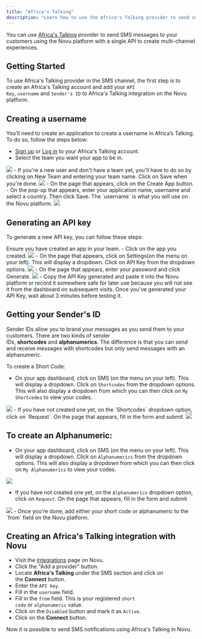 ```yaml
---
title: "Africa's Talking"
description: "Learn how to use the Africa's Talking provider to send sms notifications using Novu"
---
```


You can use [Africa's Talking](https://africastalking.com/) provider to send SMS messages to your customers using the Novu platform with a single API to create multi-channel experiences.


## Getting Started

To use Africa's Talking provider in the SMS channel, the first step is to create an Africa's Talking account and add your `API Key`, `username` and `Sender's ID` to Africa's Talking integration on the Novu platform.

## Creating a username

You’ll need to create an application to create a username in Africa’s Talking. To do so, follow the steps below:

- [Sign up](https://account.africastalking.com/auth/register) or [Log in](https://account.africastalking.com/auth/login) to your Africa's Talking account.
- Select the team you want your app to be in.
<Frame caption="Select the team you want your app to be in."><img src="/images/channels-and-providers/sms/africas-talking/team-africa.png" /> </Frame>
- If you're a new user and don't have a team yet, you'll have to do so by clicking on New Team and entering your team name. Click on Save when you're done.
<Frame caption="If you're a new user and don't have a team yet, you'll have to do so by clicking on New Team and entering your team name. Click on Save when you're done."><img src="/images/channels-and-providers/sms/africas-talking/new-team.png" /> </Frame>
- On the page that appears, click on the Create App button.
- On the pop-up that appears, enter your application name, username and select a country. Then click Save. The `username` is what you will use on the Novu platform.
<Frame caption="Enter your application name, username and select a country"><img src="/images/channels-and-providers/sms/africas-talking/new app-africa-talking.png" /> </Frame>

## Generating an API key

To generate a new API key, you can follow these steps:

<Note>
    Ensure you have created an app in your team.
</Note>
- Click on the app you created.
<Frame caption="Click on the app you created."><img src="/images/channels-and-providers/sms/africas-talking/new-created-app-africa.png" /> </Frame>
- On the page that appears, click on Settings(on the menu on your left). This will display a dropdown. Click on API Key from the dropdown options.
<Frame caption="Click on API Key from the dropdown options"><img src="/images/channels-and-providers/sms/africas-talking/api-key-africa.png" /> </Frame>
- On the page that appears, enter your password and click Generate.
<Frame caption="Enter your password and click Generate."><img src="/images/channels-and-providers/sms/africas-talking/image-57.png" /> </Frame>
- Copy the API Key generated and paste it into the Novu platform or record it somewhere safe for later use because you will not see it from the dashboard on subsequent visits.

<Note>
    Once you've generated your API Key, wait about 3 minutes before testing it.
</Note>

## Getting your Sender's ID

Sender IDs allow you to brand your messages as you send them to your customers. There are two kinds of sender IDs, **shortcodes** and **alphanumerics**. The difference is that you can send and receive messages with shortcodes but only send messages with an alphanumeric.

To create a Short Code:

- On your app dashboard, click on SMS (on the menu on your left). This will display a dropdown. Click on `Shortcodes` from the dropdown options. This will also display a dropdown from which you can then click on `My Shortcodes` to view your codes.
<Frame caption="Click on `My Shortcodes` to view your codes"><img src="/images/channels-and-providers/sms/africas-talking/image-58.png" /> </Frame>
- If you have not created one yet, on the `Shortcodes` dropdown option, click on `Request`.
On the page that appears, fill in the form and submit.
<Frame caption="Fill in the form and submit to create shortcode"><img src="/images/channels-and-providers/sms/africas-talking/image-59.png" /> </Frame>


## To create an Alphanumeric:

- On your app dashboard, click on SMS (on the menu on your left). This will display a dropdown. Click on `Alphanumerics` from the dropdown options. This will also display a dropdown from which you can then click on `My Alphanumerics` to view your codes.
<Frame caption="Click on `My Alphanumerics` to view your codes"><img src="/images/channels-and-providers/sms/africas-talking/image-60.png" /> </Frame>

- If you have not created one yet, on the `Alphanumerics` dropdown option, click on `Request`.
On the page that appears, fill in the form and submit
<Frame caption="Click on request, fill in the form and submit"><img src="/images/channels-and-providers/sms/africas-talking/image-61.png" /> </Frame>
- Once you're done, add either your short code or alphanumeric to the `from` field on the Novu platform.

## Creating an Africa's Talking integration with Novu

- Visit the [Integrations](https://web.novu.co/integrations?utm_campaign=docs-africastalking) page on Novu.
- Click the "Add a provider" button.
- Locate **Africa's Talking** under the SMS section and click on the **Connect** button.
- Enter the `API key`.
- Fill in the `username` field.
- Fill in the `from` field. This is your registered `short code` or `alphanumeric` value.
- Click on the `Disabled` button and mark it as `Active`.
- Click on the **Connect** button.

Now it is possible to send SMS notifications using Africa's Talking in Novu.